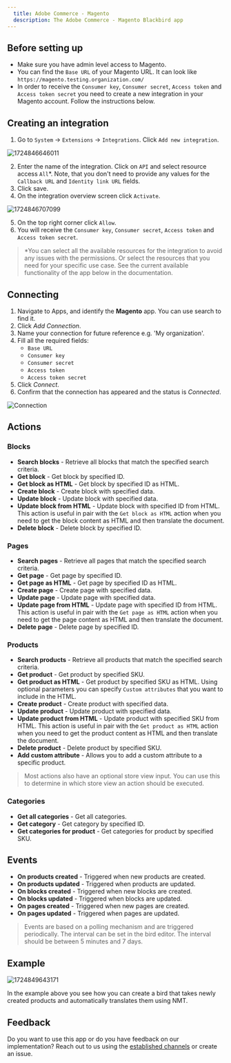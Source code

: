 ```yaml
---
  title: Adobe Commerce - Magento
  description: The Adobe Commerce - Magento Blackbird app
---
```


<LinkCard title="View on Github" target="_blank" href="https://github.com/bb-io/Magento" icon="github" />

## Before setting up

- Make sure you have admin level access to Magento.
- You can find the `Base URL` of your Magento URL. It can look like `https://magento.testing.organization.com/`
- In order to receive the `Consumer key`, `Consumer secret`, `Access token` and `Access token secret` you need to create a new integration in your Magento account. Follow the instructions below. 

## Creating an integration

1. Go to `System` -> `Extensions` -> `Integrations`. Click `Add new integration`.

![1724846646011](https://raw.githubusercontent.com/bb-io/Magento/main/image/README/1724846646011.png)

2. Enter the name of the integration. Click on `API` and select resource access `All`*. Note, that you don't need to provide any values for the `Callback URL` and `Identity link URL` fields. 
3. Click save.
4. On the integration overview screen click `Activate`.

![1724846707099](https://raw.githubusercontent.com/bb-io/Magento/main/image/README/1724846707099.png)

5. On the top right corner click `Allow`.
6. You will receive the `Consumer key`, `Consumer secret`, `Access token` and `Access token secret`.

> *You can select all the available resources for the integration to avoid any issues with the permissions. Or select the resources that you need for your specific use case. See the current available functionality of the app below in the documentation.

## Connecting

1. Navigate to Apps, and identify the **Magento** app. You can use search to find it.
2. Click _Add Connection_.
3. Name your connection for future reference e.g. 'My organization'.
4. Fill all the required fields:
    - `Base URL` 
    - `Consumer key`
    - `Consumer secret`
    - `Access token`
    - `Access token secret`
5. Click _Connect_.
6. Confirm that the connection has appeared and the status is _Connected_.

![Connection](https://raw.githubusercontent.com/bb-io/Magento/main/image/README/connection.png)

## Actions

### Blocks

- **Search blocks** - Retrieve all blocks that match the specified search criteria.
- **Get block** - Get block by specified ID.
- **Get block as HTML** - Get block by specified ID as HTML.
- **Create block** - Create block with specified data.
- **Update block** - Update block with specified data.
- **Update block from HTML** - Update block with specified ID from HTML. This action is useful in pair with the `Get block as HTML` action when you need to get the block content as HTML and then translate the document.
- **Delete block** - Delete block by specified ID.

### Pages

- **Search pages** - Retrieve all pages that match the specified search criteria.
- **Get page** - Get page by specified ID.
- **Get page as HTML** - Get page by specified ID as HTML.
- **Create page** - Create page with specified data.
- **Update page** - Update page with specified data.
- **Update page from HTML** - Update page with specified ID from HTML. This action is useful in pair with the `Get page as HTML` action when you need to get the page content as HTML and then translate the document.
- **Delete page** - Delete page by specified ID.

### Products

- **Search products** - Retrieve all products that match the specified search criteria.
- **Get product** - Get product by specified SKU.
- **Get product as HTML** - Get product by specified SKU as HTML. Using optional parameters you can specify `Custom attributes` that you want to include in the HTML.
- **Create product** - Create product with specified data.
- **Update product** - Update product with specified data.
- **Update product from HTML** - Update product with specified SKU from HTML. This action is useful in pair with the `Get product as HTML` action when you need to get the product content as HTML and then translate the document.
- **Delete product** - Delete product by specified SKU.
- **Add custom attribute** - Allows you to add a custom attribute to a specific product.

> Most actions also have an optional store view input. You can use this to determine in which store view an action should be executed.

### Categories

- **Get all categories** - Get all categories.
- **Get category** - Get category by specified ID.
- **Get categories for product** - Get categories for product by specified SKU.

## Events

- **On products created** - Triggered when new products are created.
- **On products updated** - Triggered when products are updated.
- **On blocks created** - Triggered when new blocks are created.
- **On blocks updated** - Triggered when blocks are updated.
- **On pages created** - Triggered when new pages are created.
- **On pages updated** - Triggered when pages are updated.

> Events are based on a polling mechanism and are triggered periodically. The interval can be set in the bird editor. The interval should be between 5 minutes and 7 days.

## Example

![1724849643171](https://raw.githubusercontent.com/bb-io/Magento/main/image/README/1724849643171.png)

In the example above you see how you can create a bird that takes newly created products and automatically translates them using NMT.

## Feedback

Do you want to use this app or do you have feedback on our implementation? Reach out to us using the [established channels](https://www.blackbird.io/) or create an issue.

